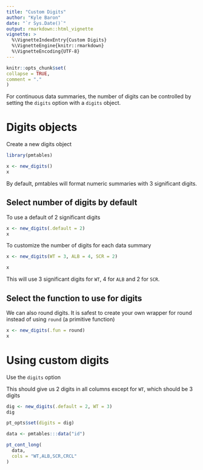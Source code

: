 ```yaml
---
title: "Custom Digits"
author: "Kyle Baron"
date: "`r Sys.Date()`"
output: rmarkdown::html_vignette
vignette: >
  %\VignetteIndexEntry{Custom Digits}
  %\VignetteEngine{knitr::rmarkdown}
  %\VignetteEncoding{UTF-8}
---
```

  
```r
knitr::opts_chunk$set(
collapse = TRUE,
comment = "."
)
```


For continuous data summaries, the number of digits can be 
controlled by setting the `digits` option with a `digits` object.

# Digits objects

Create a new digits object

```r
library(pmtables)

x <- new_digits()
x
```

By default, pmtables will format numeric summaries with 3 
significant digits. 


## Select number of digits by default

To use a default of 2 significant digits

```r
x <- new_digits(.default = 2)
x
```


To customize the number of digits for each data summary

```r
x <- new_digits(WT = 3, ALB = 4, SCR = 2)

x
```

This will use 3 significant digits for `WT`, 4 for `ALB` and 
2 for `SCR`.


## Select the function to use for digits

We can also round digits. It is safest to create your own wrapper
for round instead of using `round` (a primitive function)

```r
x <- new_digits(.fun = round)
x
```


# Using custom digits

Use the `digits` option

This should give us 2 digits in all columns except for `WT`, 
which should be 3 digits

```r
dig <- new_digits(.default = 2, WT = 3)
dig
```

```r
pt_opts$set(digits = dig)
```

```r
data <- pmtables:::data("id")
```

```r
pt_cont_long(
  data, 
  cols = "WT,ALB,SCR,CRCL"
)
```




